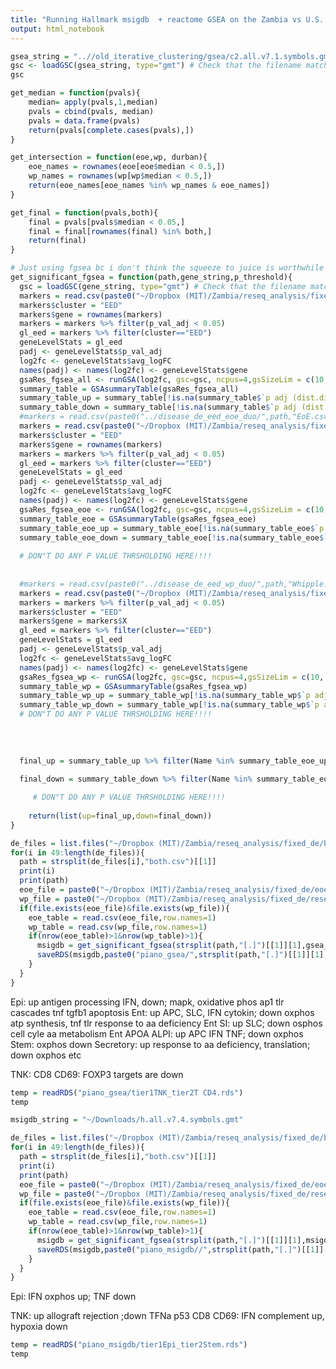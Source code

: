 ```yaml
---
title: "Running Hallmark msigdb  + reactome GSEA on the Zambia vs U.S. comparison"
output: html_notebook
---
```



```r
gsea_string = "..//old_iterative_clustering/gsea/c2.all.v7.1.symbols.gmt"
gsc <- loadGSC(gsea_string, type="gmt") # Check that the filename matches the file that you downloaded
gsc
```

```r
get_median = function(pvals){
    median= apply(pvals,1,median)
    pvals = cbind(pvals, median)
    pvals = data.frame(pvals)
    return(pvals[complete.cases(pvals),])
}

get_intersection = function(eoe,wp, durban){
    eoe_names = rownames(eoe[eoe$median < 0.5,])
    wp_names = rownames(wp[wp$median < 0.5,])
    return(eoe_names[eoe_names %in% wp_names & eoe_names])
}

get_final = function(pvals,both){
    final = pvals[pvals$median < 0.05,]
    final = final[rownames(final) %in% both,]
    return(final)
}
```


```r
# Just using fgsea bc i don't think the squeeze to juice is worthwhile for using all of them
get_significant_fgsea = function(path,gene_string,p_threshold){
  gsc = loadGSC(gene_string, type="gmt") # Check that the filename matches the file that you downloaded
  markers = read.csv(paste0("~/Dropbox (MIT)/Zambia/reseq_analysis/fixed_de/both/",path,"both.csv"),row.names=1)
  markers$cluster = "EED"
  markers$gene = rownames(markers)
  markers = markers %>% filter(p_val_adj < 0.05)
  gl_eed = markers %>% filter(cluster=="EED")
  geneLevelStats = gl_eed
  padj <- geneLevelStats$p_val_adj
  log2fc <- geneLevelStats$avg_logFC
  names(padj) <- names(log2fc) <- geneLevelStats$gene
  gsaRes_fgsea_all <- runGSA(log2fc, gsc=gsc, ncpus=4,gsSizeLim = c(10, 1000),geneSetStat = "fgsea",verbose=F)
  summary_table = GSAsummaryTable(gsaRes_fgsea_all)
  summary_table_up = summary_table[!is.na(summary_table$`p adj (dist.dir.up)`),] %>% filter(`p adj (dist.dir.up)` < p_threshold)
  summary_table_down = summary_table[!is.na(summary_table$`p adj (dist.dir.dn)`),] %>% filter(`p adj (dist.dir.dn)` < p_threshold)
  #markers = read.csv(paste0("../disease_de_eed_eoe_duo/",path,"EoE.csv"))
  markers = read.csv(paste0("~/Dropbox (MIT)/Zambia/reseq_analysis/fixed_de/eoe/",path,"EoE.csv"),row.names = 1)
  markers$cluster = "EED"
  markers$gene = rownames(markers)
  markers = markers %>% filter(p_val_adj < 0.05)
  gl_eed = markers %>% filter(cluster=="EED")
  geneLevelStats = gl_eed
  padj <- geneLevelStats$p_val_adj
  log2fc <- geneLevelStats$avg_logFC
  names(padj) <- names(log2fc) <- geneLevelStats$gene
  gsaRes_fgsea_eoe <- runGSA(log2fc, gsc=gsc, ncpus=4,gsSizeLim = c(10, 1000),geneSetStat = "fgsea",verbose = F)
  summary_table_eoe = GSAsummaryTable(gsaRes_fgsea_eoe)
  summary_table_eoe_up = summary_table_eoe[!is.na(summary_table_eoe$`p adj (dist.dir.up)`),]
  summary_table_eoe_down = summary_table_eoe[!is.na(summary_table_eoe$`p adj (dist.dir.dn)`),] 
  
  # DON"T DO ANY P VALUE THRSHOLDING HERE!!!!
  
  
  #markers = read.csv(paste0("../disease_de_eed_wp_duo/",path,"Whipple.csv"))
  markers = read.csv(paste0("~/Dropbox (MIT)/Zambia/reseq_analysis/fixed_de/resection/",path,"Resection.csv"))
  markers = markers %>% filter(p_val_adj < 0.05)
  markers$cluster = "EED"
  markers$gene = markers$X
  gl_eed = markers %>% filter(cluster=="EED")
  geneLevelStats = gl_eed
  padj <- geneLevelStats$p_val_adj
  log2fc <- geneLevelStats$avg_logFC
  names(padj) <- names(log2fc) <- geneLevelStats$gene
  gsaRes_fgsea_wp <- runGSA(log2fc, gsc=gsc, ncpus=4,gsSizeLim = c(10, 1000),geneSetStat = "fgsea",verbose = F)
  summary_table_wp = GSAsummaryTable(gsaRes_fgsea_wp)
  summary_table_wp_up = summary_table_wp[!is.na(summary_table_wp$`p adj (dist.dir.up)`),]
  summary_table_wp_down = summary_table_wp[!is.na(summary_table_wp$`p adj (dist.dir.dn)`),]     
  # DON"T DO ANY P VALUE THRSHOLDING HERE!!!!
  
  
  
  
  final_up = summary_table_up %>% filter(Name %in% summary_table_eoe_up$Name) %>% filter(Name %in% summary_table_wp_up$Name)  
  
  final_down = summary_table_down %>% filter(Name %in% summary_table_eoe_down$Name) %>% filter(Name %in% summary_table_wp_down$Name) 

     # DON"T DO ANY P VALUE THRSHOLDING HERE!!!!
    
    return(list(up=final_up,down=final_down))
}
```

```r
de_files = list.files("~/Dropbox (MIT)/Zambia/reseq_analysis/fixed_de/both/")
for(i in 49:length(de_files)){
  path = strsplit(de_files[i],"both.csv")[[1]]
  print(i)
  print(path)
  eoe_file = paste0("~/Dropbox (MIT)/Zambia/reseq_analysis/fixed_de/eoe/",path,"EoE.csv")
  wp_file = paste0("~/Dropbox (MIT)/Zambia/reseq_analysis/fixed_de/resection/",path,"Resection.csv")
  if(file.exists(eoe_file)&file.exists(wp_file)){
    eoe_table = read.csv(eoe_file,row.names=1)
    wp_table = read.csv(wp_file,row.names=1)
    if(nrow(eoe_table)>1&nrow(wp_table)>1){
      msigdb = get_significant_fgsea(strsplit(path,"[.]")[[1]][1],gsea_string,0.05)
      saveRDS(msigdb,paste0("piano_gsea/",strsplit(path,"[.]")[[1]][1],".rds"))
    }
  }
}
```

Epi: up antigen processing IFN, down; mapk, oxidative phos ap1 tlr cascades tnf tgfb1 apoptosis
Ent: up APC, SLC, IFN cytokin; down oxphos atp synthesis, tnf tlr response to aa deficiency
Ent SI: up SLC; down osphos cell cyle aa metabolism
Ent APOA ALPI: up APC IFN TNF; down oxphos
Stem: oxphos down
Secretory: up response to aa deficiency, translation; down oxphos etc

TNK: 
CD8 CD69: FOXP3 targets are down

```r
temp = readRDS("piano_gsea/tier1TNK_tier2T CD4.rds")
temp
```

```r
msigdb_string = "~/Downloads/h.all.v7.4.symbols.gmt"
```

```r
de_files = list.files("~/Dropbox (MIT)/Zambia/reseq_analysis/fixed_de/both/")
for(i in 49:length(de_files)){
  path = strsplit(de_files[i],"both.csv")[[1]]
  print(i)
  print(path)
  eoe_file = paste0("~/Dropbox (MIT)/Zambia/reseq_analysis/fixed_de/eoe/",path,"EoE.csv")
  wp_file = paste0("~/Dropbox (MIT)/Zambia/reseq_analysis/fixed_de/resection/",path,"Resection.csv")
  if(file.exists(eoe_file)&file.exists(wp_file)){
    eoe_table = read.csv(eoe_file,row.names=1)
    wp_table = read.csv(wp_file,row.names=1)
    if(nrow(eoe_table)>1&nrow(wp_table)>1){
      msigdb = get_significant_fgsea(strsplit(path,"[.]")[[1]][1],msigdb_string,0.05)
      saveRDS(msigdb,paste0("piano_msigdb//",strsplit(path,"[.]")[[1]][1],".rds"))
    }
  }
}
```

Epi: IFN oxphos up; TNF down

TNK: up allograft rejection ;down TFNa p53
CD8 CD69:  IFN complement up, hypoxia down

```r
temp = readRDS("piano_msigdb/tier1Epi_tier2Stem.rds")
temp
```


